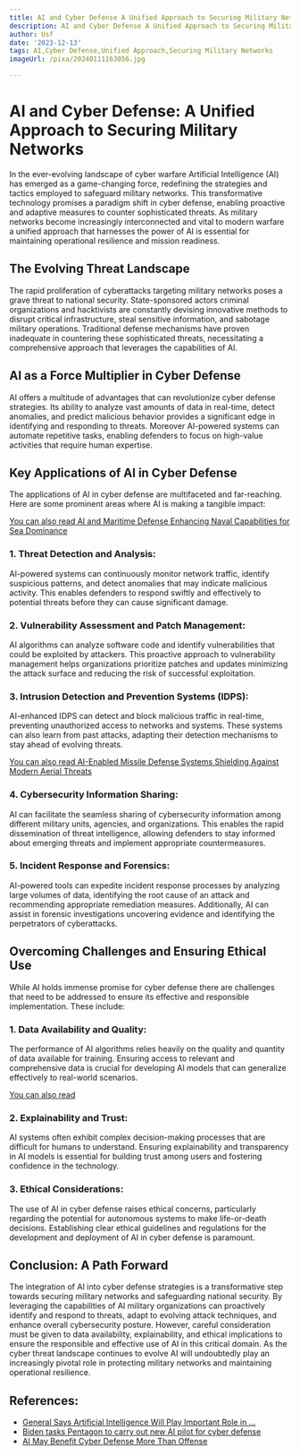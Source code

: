 ```yaml
---
title: AI and Cyber Defense A Unified Approach to Securing Military Networks
description: AI and Cyber Defense A Unified Approach to Securing Military Networks
author: Usf
date: '2023-12-13'
tags: AI,Cyber Defense,Unified Approach,Securing Military Networks
imageUrl: /pixa/20240111163056.jpg

---
```

# AI and Cyber  Defense: A Unified Approach  to Securing  Military Networks

In the ever-evolving landscape of cyber warfare Artificial Intelligence (AI) has emerged as a game-changing force, redefining the strategies and tactics employed to safeguard military networks. This transformative technology promises a paradigm shift  in cyber defense, enabling proactive and adaptive measures to counter sophisticated threats. As military networks become increasingly interconnected and vital to modern warfare a unified approach that harnesses the power of AI is essential for maintaining operational resilience and mission readiness.

## The Evolving Threat Landscape

The rapid  proliferation of cyberattacks targeting military networks poses a  grave threat  to national security. State-sponsored actors criminal organizations and hacktivists are constantly devising innovative  methods to disrupt critical infrastructure, steal sensitive information, and sabotage military operations.  Traditional defense  mechanisms have proven inadequate in countering these sophisticated  threats, necessitating a comprehensive approach that leverages the capabilities of AI.

## AI as a Force Multiplier in Cyber Defense

AI offers a multitude of advantages that can revolutionize cyber defense strategies. Its ability to analyze vast  amounts of data in real-time,  detect anomalies, and predict malicious behavior provides a significant  edge in identifying and responding to threats. Moreover AI-powered systems can automate repetitive tasks,  enabling defenders to focus on high-value activities that require human expertise.

## Key Applications  of AI in Cyber Defense

The  applications of AI in  cyber defense are multifaceted and far-reaching. Here are some prominent  areas where AI  is making a tangible impact:

[You can also read AI and Maritime Defense  Enhancing Naval Capabilities for Sea Dominance](AI%20and%20Maritime%20Defense%20Enhancing%20Naval%20Capabilities%20for%20Sea%20Dominance)


### 1. Threat Detection and Analysis:

AI-powered  systems can continuously monitor network traffic, identify suspicious patterns, and detect  anomalies that may indicate malicious activity. This enables defenders to respond swiftly and effectively to potential threats before they can cause significant damage.

### 2. Vulnerability Assessment and Patch Management:

AI algorithms can analyze software code and identify  vulnerabilities  that could be exploited by attackers. This proactive approach to vulnerability management helps organizations prioritize patches and updates minimizing the attack surface and reducing the risk  of successful exploitation.

### 3. Intrusion Detection and Prevention Systems (IDPS):

AI-enhanced  IDPS can detect and  block malicious  traffic in real-time, preventing unauthorized access to networks and systems.  These systems can also learn from past attacks, adapting  their  detection mechanisms to stay  ahead of evolving threats.

[You  can also read AI-Enabled Missile Defense Systems Shielding Against Modern Aerial Threats](AI-Enabled%20Missile%20Defense%20Systems%20Shielding%20Against%20Modern%20Aerial%20Threats)


### 4. Cybersecurity Information Sharing:

AI can  facilitate the seamless sharing of cybersecurity information among different military units, agencies, and organizations. This enables the  rapid dissemination of threat intelligence, allowing  defenders  to stay informed about emerging threats  and implement appropriate  countermeasures.

###  5. Incident Response  and Forensics:

AI-powered tools can expedite incident response processes by analyzing large volumes of data, identifying the root cause of an attack and recommending appropriate  remediation measures. Additionally, AI can assist in forensic investigations uncovering evidence and identifying the perpetrators of  cyberattacks.

## Overcoming Challenges and Ensuring Ethical Use

While AI holds immense promise for cyber defense there are  challenges that need to be  addressed to ensure its effective and responsible implementation. These include:

### 1.  Data Availability and Quality:

The performance of AI algorithms relies  heavily on the quality and quantity of data available for training. Ensuring  access to relevant and comprehensive data is crucial for developing AI models that can generalize effectively  to real-world scenarios.

[You can also read ]()


### 2. Explainability and  Trust:

AI systems often exhibit complex decision-making processes that are difficult for humans to understand.  Ensuring explainability and  transparency  in AI models is essential for building trust among users and fostering confidence in the  technology.

### 3. Ethical Considerations:

The use of AI in cyber defense raises ethical concerns, particularly regarding the potential for autonomous systems to make life-or-death decisions. Establishing clear ethical guidelines and regulations for  the development and deployment of AI in cyber  defense is paramount.

## Conclusion: A Path  Forward

The integration of  AI into  cyber defense strategies is  a transformative step towards securing military networks and safeguarding national security. By  leveraging  the  capabilities  of AI military organizations can proactively identify and respond to threats, adapt to evolving attack techniques, and enhance overall  cybersecurity posture. However, careful consideration must be given to data availability, explainability,  and ethical implications to ensure  the responsible  and effective use of  AI in this critical domain. As the cyber threat  landscape continues to evolve AI will undoubtedly play an increasingly pivotal role in protecting military networks and maintaining operational resilience.

## References:
- [General Says Artificial Intelligence Will Play Important Role in ...](https://www.defense.gov/News/News-Stories/Article/Article/2805760/general-says-artificial-intelligence-will-play-important-role-in-network-defense/)
- [Biden tasks Pentagon to carry out new AI pilot for cyber defense](https://defensescoop.com/2023/10/30/biden-tasks-pentagon-to-carry-out-new-ai-pilot-for-cyber-defense/)
- [AI May Benefit Cyber Defense More Than Offense](https://www.afcea.org/signal-media/cyber-edge/ai-may-benefit-cyber-defense-more-offense)
